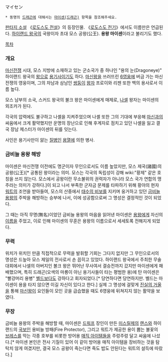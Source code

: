 マイセン

 * 동명의 [[드래곤]]에 대해서는 [[마이센(드래곤)]] 항목을 참조해주세요.

[[판타지 소설]] 《[[로도스도 전설]]》의 등장인물. 《[[로도스도 전기]]》에서도 이름만은 언급된다. [[하이랜드 왕국]]의 국왕이자 초대 모스 공왕(公王). '''용왕 마이센'''이라고 불리기도 했다.

[[목차]]
=== 개요 ===
[[마신전쟁]] 시대, 모스 지방에 소재하고 있는 군소국가 중 하나인 "용의 눈(Dragoneye)" 하이랜드 왕국의 [[왕]]으로 [[용기사]]이기도 하다. [[마신왕]]을 쓰러뜨린 [[6영웅]]에 버금 가는 마신전쟁의 영웅이며, 그의 차남과 삼남인 [[쌍둥이]] [[왕자]] 프로이와 리젠 또한 백의 용사로서 이름 높다.

모스 남부의 소국, 스커드 왕국의 불크 왕은 마이센에게 매제로, [[나셀]] 왕자는 마이센의 외조카가 된다.

각국의 압력에도 불구하고 나셸을 지켜주었으며 나셸 또한 그의 기대에 부응해 [[마신]]과의 싸움에서 크게 활약했지만 운명의 장난으로 인해 후계자로 점치고 있던 나셸을 잃고 결국 장남 제스터가 마이센의 뒤를 잇는다.

사인은 용기사만이 앓는 [[질병]]인 [[용열]]에 의한 병사.

=== 금비늘 용왕 해방 ===
마이센은 마신전쟁 이전에도 명군이자 무인으로서도 이름 높았지만, 모스 제국(諸國)의 공왕(公王)[* 공통된 왕이라는 의미. 모스는 각국의 독립성이 강해 wiki:"황제" 같은 호칭을 쓰지 않는다. 모스에서 공왕이란 무소불위의 권력자가 아니라 모스 국가 연합의 맹주라는 의미가 강하다.]이 되고 나서 부족한 군자금 문제를 타파하기 위해 황야의 현자 [[워트]]의 조언을 받아들여, 모스의 산중에서 [[태수의 비보]]를 지키며 웅거하고 있던 [[금비늘 용왕]]의 주박을 해방하는 승부에 나서, 이에 성공함으로써 그 명성은 결정적인 것이 되었다.

그 때는 아직 무명(無名)이었던 금비늘 용왕의 마음을 읽어낸 마이센은 [[용왕]]에게 자신의 [[이름]]을 주었고, 이로 인해 마이센의 무훈은 용왕의 이름으로서 세세토록 전해지게 되었다.

=== 무력 ===
위치가 위치인 만큼 직접적으로 무력을 발휘할 기회는 그다지 없지만 그 무인으로서의 명성은 드높아 모스 제일의 전사로서 손 꼽히고 있었다. 하이랜드 왕국에서 주최한 무술 대회에서 나셀의 아버지인 볼크 왕은 뛰어난 무사여서 결승전까지 갔지만 마이센에게 패배했으며, 특히 드래곤(오색의 마룡이 아닌 용기사들이 타는 평범한 용)에 탄 마이센은 "빨강머리 용병" [[벨드]]보다도 강하다고 회자되었다.[* 당연하다면 당연하지만. 벨드는 마이센이 용을 타지 않으면 이길 자신이 있다고 한다.] 실제 그 명성에 걸맞게 [[진실의 거울]]을 통해 [[마신왕]]이 요인들이 모인 곳을 급습했을 때도 6영웅에 뒤쳐지지 않는 활약을 보였다.

=== 무장 ===
금비늘 용왕의 주박을 해방할 때, 마이센은 [[드워프]] 장인이 만든 [[미스릴]]제의 [[랜스]]와 하이랜드의 [[국보]]인 용비늘 방패(Fire Protector), 그리고 워트가 제공한 용이 뿜는 불꽃의 [[브레스]]를 막는 각종 호부를 비롯한 방어용 [[매직 아이템]]들을 주렁주렁 달고 싸움에 나섰다.[* 마이센 본인은 전사 기질이 있어 이 같이 방어용 매직 아이템을 장비하는 것을 탐탁치 않게 여겼지만, 결국 모스 공왕이 죽는다면 죽도 밥도 안된다는 워트의 설득에 따랐다.]
